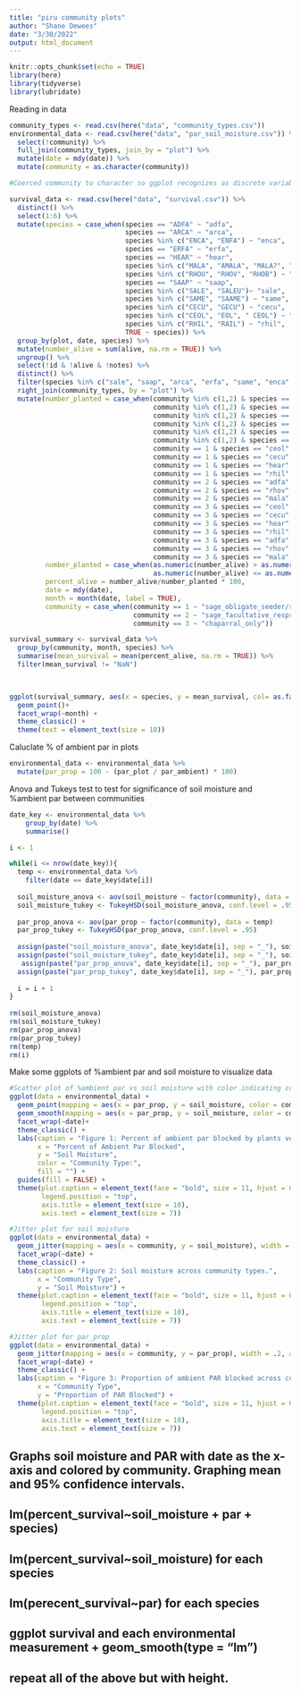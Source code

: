 ```yaml
---
title: "piru community plots"
author: "Shane Dewees"
date: "3/30/2022"
output: html_document
---
```


```r
knitr::opts_chunk$set(echo = TRUE)
library(here)
library(tidyverse)
library(lubridate)
```


Reading in data
```r
community_types <- read.csv(here("data", "community_types.csv"))
environmental_data <- read.csv(here("data", "par_soil_moisture.csv")) %>% 
  select(!community) %>% 
  full_join(community_types, join_by = "plot") %>% 
  mutate(date = mdy(date)) %>% 
  mutate(community = as.character(community))

#Coerced community to character so ggplot recognizes as discrete variable

survival_data <- read.csv(here("data", "survival.csv")) %>% 
  distinct() %>% 
  select(1:6) %>%
  mutate(species = case_when(species == "ADFA" ~ "adfa", 
                             species == "ARCA" ~ "arca",
                             species %in% c("ENCA", "ENFA") ~ "enca",
                             species == "ERFA" ~ "erfa",
                             species == "HEAR" ~ "hear",
                             species %in% c("MALA", "AMALA", "MALA?", "MELA") ~ "mala",
                             species %in% c("RHOU", "RHOV", "RHOB") ~ "rhov",
                             species == "SAAP" ~ "saap",
                             species %in% c("SALE", "SALEU")~ "sale",
                             species %in% c("SAME", "SAAME") ~ "same",
                             species %in% c("CECU", "GECU") ~ "cecu",
                             species %in% c("CEOL", "EOL", " CEOL") ~ "ceol",
                             species %in% c("RHIL", "RAIL") ~ "rhil",
                             TRUE ~ species)) %>% 
  group_by(plot, date, species) %>% 
  mutate(number_alive = sum(alive, na.rm = TRUE)) %>% 
  ungroup() %>% 
  select(!id & !alive & !notes) %>% 
  distinct() %>% 
  filter(species %in% c("sale", "saap", "arca", "erfa", "same", "enca", "adfa", "rhov", "mala", "ceol", "cecu", "rhil", "hear")) %>% 
  right_join(community_types, by = "plot") %>% 
  mutate(number_planted = case_when(community %in% c(1,2) & species == "sale" ~ 10,
                                    community %in% c(1,2) & species == "saap" ~ 10,
                                    community %in% c(1,2) & species == "arca" ~ 10,
                                    community %in% c(1,2) & species == "erfa" ~ 7,
                                    community %in% c(1,2) & species == "same" ~ 7,
                                    community %in% c(1,2) & species == "enca" ~ 10,
                                    community == 1 & species == "ceol" ~ 7,
                                    community == 1 & species == "cecu" ~ 5,
                                    community == 1 & species == "hear" ~ 7,
                                    community == 1 & species == "rhil" ~ 7,
                                    community == 2 & species == "adfa" ~ 9,
                                    community == 2 & species == "rhov" ~ 9,
                                    community == 2 & species == "mala" ~ 8,
                                    community == 3 & species == "ceol" ~ 13,
                                    community == 3 & species == "cecu" ~ 5,
                                    community == 3 & species == "hear" ~ 12,
                                    community == 3 & species == "rhil" ~ 12,
                                    community == 3 & species == "adfa" ~ 13,
                                    community == 3 & species == "rhov" ~ 13,
                                    community == 3 & species == "mala" ~ 12),
         number_planted = case_when(as.numeric(number_alive) > as.numeric(number_planted) ~ as.numeric(number_alive),
                                    as.numeric(number_alive) <= as.numeric(number_planted) ~ as.numeric(number_planted)),
         percent_alive = number_alive/number_planted * 100,
         date = mdy(date),
         month = month(date, label = TRUE),
         community = case_when(community == 1 ~ "sage_obligate_seeder/resprouter",
                               community == 2 ~ "sage_facultative_resprouter",
                               community == 3 ~ "chaparral_only"))

survival_summary <- survival_data %>% 
  group_by(community, month, species) %>% 
  summarise(mean_survival = mean(percent_alive, na.rm = TRUE)) %>% 
  filter(mean_survival != "NaN")
  


ggplot(survival_summary, aes(x = species, y = mean_survival, col= as.factor(community)), size = 5) +
  geom_point()+
  facet_wrap(~month) +
  theme_classic() +
  theme(text = element_text(size = 10))
```

Caluclate % of ambient par in plots
```r
environmental_data <- environmental_data %>% 
  mutate(par_prop = 100 - (par_plot / par_ambient) * 100)
```


Anova and Tukeys test to test for significance of soil moisture and %ambient par between communities
```r
date_key <- environmental_data %>% 
    group_by(date) %>% 
    summarise()

i <- 1

while(i <= nrow(date_key)){
  temp <- environmental_data %>% 
    filter(date == date_key$date[i])
    
  soil_moisture_anova <- aov(soil_moisture ~ factor(community), data = temp)
  soil_moisture_tukey <- TukeyHSD(soil_moisture_anova, conf.level = .95)
    
  par_prop_anova <- aov(par_prop ~ factor(community), data = temp)
  par_prop_tukey <- TukeyHSD(par_prop_anova, conf.level = .95)
    
  assign(paste("soil_moisture_anova", date_key$date[i], sep = "_"), soil_moisture_anova)
  assign(paste("soil_moisture_tukey", date_key$date[i], sep = "_"), soil_moisture_tukey)
   assign(paste("par_prop_anova", date_key$date[i], sep = "_"), par_prop_anova)
  assign(paste("par_prop_tukey", date_key$date[i], sep = "_"), par_prop_tukey)
  
  i = i + 1
}
  
rm(soil_moisture_anova)
rm(soil_moisture_tukey)
rm(par_prop_anova)
rm(par_prop_tukey)
rm(temp)
rm(i)
```

Make some ggplots of %ambient par and soil moisture to visualize data
```r
#Scatter plot of %ambient par vs soil moisture with color indicating community
ggplot(data = environmental_data) +
  geom_point(mapping = aes(x = par_prop, y = soil_moisture, color = community), alpha = .5) +
  geom_smooth(mapping = aes(x = par_prop, y = soil_moisture, color = community, fill = community), method = "lm", formula = y ~ x, alpha = .05) +
  facet_wrap(~date)+
  theme_classic() +
  labs(caption = "Figure 1: Percent of ambient par blocked by plants versus soil moisture for three community types",
       x = "Percent of Ambient Par Blocked",
       y = "Soil Moisture",
       color = "Community Type:",
       fill = "") +
  guides(fill = FALSE) +
  theme(plot.caption = element_text(face = "bold", size = 11, hjust = 0),
        legend.position = "top",
        axis.title = element_text(size = 10),
        axis.text = element_text(size = 7))

#Jitter plot for soil moisture
ggplot(data = environmental_data) +
  geom_jitter(mapping = aes(x = community, y = soil_moisture), width = .2, alpha = .5, color = "blue") +
  facet_wrap(~date) +
  theme_classic() +
  labs(caption = "Figure 2: Soil moisture across community types.",
       x = "Community Type",
       y = "Soil Moisture") +
  theme(plot.caption = element_text(face = "bold", size = 11, hjust = 0),
        legend.position = "top",
        axis.title = element_text(size = 10),
        axis.text = element_text(size = 7))

#Jitter plot for par_prop
ggplot(data = environmental_data) +
  geom_jitter(mapping = aes(x = community, y = par_prop), width = .2, alpha = .5, color = "orange") +
  facet_wrap(~date) +
  theme_classic() +
  labs(caption = "Figure 3: Proportion of ambient PAR blocked across community types.",
       x = "Community Type",
       y = "Proportion of PAR Blocked") +
  theme(plot.caption = element_text(face = "bold", size = 11, hjust = 0),
        legend.position = "top",
        axis.title = element_text(size = 10),
        axis.text = element_text(size = 7))
```

## Graphs soil moisture and PAR with date as the x-axis and colored by community. Graphing mean and 95% confidence intervals. 

## lm(percent_survival~soil_moisture + par + species)

## lm(percent_survival~soil_moisture) for each species

## lm(perecent_survival~par) for each species

## ggplot survival and each environmental measurement + geom_smooth(type = "lm")

## repeat all of the above but with height. 




































